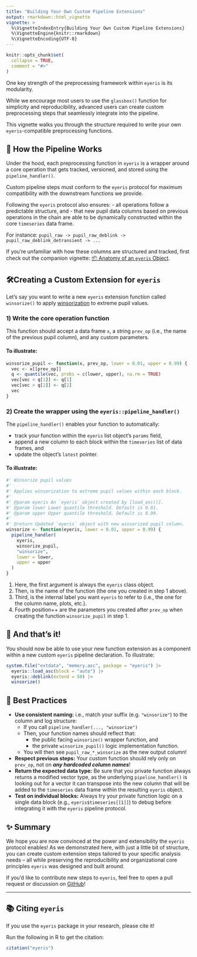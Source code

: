 ```yaml
---
title: "Building Your Own Custom Pipeline Extensions"
output: rmarkdown::html_vignette
vignette: >
  %\VignetteIndexEntry{Building Your Own Custom Pipeline Extensions}
  %\VignetteEngine{knitr::rmarkdown}
  %\VignetteEncoding{UTF-8}
---
```


```r
knitr::opts_chunk$set(
  collapse = TRUE,
  comment = "#>"
)
```

One key strength of the preprocessing framework within `eyeris` is its modularity. 

While we encourage most users to use the `glassbox()` function for simplicity and reproducibility, advanced users can create custom preprocessing steps that 
seamlessly integrate into the pipeline.

This vignette walks you through the structure required to write your own 
`eyeris`-compatible preprocessing functions.

## 🧩 How the Pipeline Works

Under the hood, each preprocessing function in `eyeris` is a wrapper around a 
core operation that gets tracked, versioned, and stored using the 
`pipeline_handler()`. 

Custom pipeline steps must conform to the `eyeris`
protocol for maximum compatibility with the downstream functions we provide.

Following the `eyeris` protocol also ensures:
- all operations follow a predictable structure, and
- that new pupil data columns based on previous operations in the chain are able
to be dynamically constructed within the core `timeseries` data frame.

For instance: 
`pupil_raw -> pupil_raw_deblink -> pupil_raw_deblink_detransient -> ...`

If you're unfamiliar with how these columns are structured and tracked, 
first check out the companion vignette: 
[📦 Anatomy of an `eyeris` Object](anatomy.html).

## 🛠️Creating a Custom Extension for `eyeris`

Let’s say you want to write a new `eyeris` extension function called `winsorize()`
  to apply [winsorization](https://en.wikipedia.org/wiki/Winsorizing) to extreme
  pupil values.
  
### 1) Write the core operation function

This function should accept a data frame `x`, a string `prev_op` (i.e., the name
of the previous pupil column), and any custom parameters.

#### To illustrate:

```r
winsorize_pupil <- function(x, prev_op, lower = 0.01, upper = 0.99) {
  vec <- x[[prev_op]]
  q <- quantile(vec, probs = c(lower, upper), na.rm = TRUE)
  vec[vec < q[1]] <- q[1]
  vec[vec > q[2]] <- q[2]
  vec
}
```

### 2) Create the wrapper using the `eyeris::pipeline_handler()`

The `pipeline_handler()` enables your function to automatically:

- track your function within the `eyeris` list object's `params` field,
- append a new column to each block within the `timeseries` list of data frames, and
- update the object's `latest` pointer.

#### To illustrate:

```r
#' Winsorize pupil values
#'
#' Applies winsorization to extreme pupil values within each block.
#'
#' @param eyeris An `eyeris` object created by [load_asc()].
#' @param lower Lower quantile threshold. Default is 0.01.
#' @param upper Upper quantile threshold. Default is 0.99.
#'
#' @return Updated `eyeris` object with new winsorized pupil column.
winsorize <- function(eyeris, lower = 0.01, upper = 0.99) {
  pipeline_handler(
    eyeris,
    winsorize_pupil,
    "winsorize",
    lower = lower,
    upper = upper
  )
}
```

1. Here, the first argument is always the `eyeris` class object.
2. Then, is the name of the function (the one you created in step 1 above).
3. Third, is the internal label you want `eyeris` to refer to (i.e., the one
   for the column name, plots, etc.).
4. Fourth position++ are the parameters you created after `prev_op` when
   creating the function `winsorize_pupil` in step 1.
   
## 🎉 And that's it!

You should now be able to use your new function extension as a component within 
a new custom `eyeris` pipeline declaration. To illustrate:

```r
system.file("extdata", "memory.asc", package = "eyeris") |>
  eyeris::load_asc(block = "auto") |>
  eyeris::deblink(extend = 50) |>
  winsorize()
```

## 💪 Best Practices

- **Use consistent naming:** i.e., match your suffix (e.g. `"winsorize"`) to the 
column and log structure:
  - If you call `pipeline_handler(..., "winsorize")`
  - Then, your function names should reflect that:
    - the public facing `winsorize()` wrapper function, and
    - the private `winsorize_pupil()` logic implementation function.
  - You will then see `pupil_raw_*_winsorize` as the new output column!
- **Respect previous steps:** Your custom function should rely only on `prev_op`,
not on **_any hardcoded column names_**!
- **Return the expected data type:** Be sure that you private function always 
returns a modified vector type, as the underlying `pipeline_handler()` is
looking out for a vector it can transpose into the new column that will be added
to the `timeseries` data frame within the resulting `eyeris` object.
- **Test on individual blocks:** Always try your private function logic on a 
single data block (e.g., `eyeris$timeseries[[1]]`) to debug before integrating
it with the `eyeris` pipeline protocol.

## ✨ Summary

We hope you are now convinced at the power and extensibility the `eyeris`
protocol enables! As we demonstrated here, with just a little bit of structure,
you can create custom extension steps tailored to your specific analysis
needs -- all while preserving the reproducibility and organizational core
principles `eyeris` was designed and built around.

If you'd like to contribute new steps to `eyeris`, feel free to open a pull 
request or discussion on [GitHub](https://github.com/shawntz/eyeris)!

---

## 📚 Citing `eyeris`

<div class="alert alert-light" style="padding-bottom: 0;">
  If you use the `eyeris` package in your research, please cite it!
  
  Run the following in R to get the citation:
</div>

```r
citation("eyeris")
```
